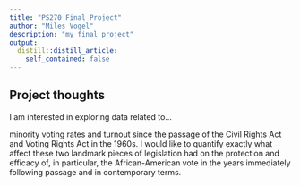 ```yaml
---
title: "PS270 Final Project"
author: "Miles Vogel"
description: "my final project"
output:
  distill::distill_article:
    self_contained: false
---
```




## Project thoughts

I am interested in exploring data related to...

minority voting rates and turnout since the passage of the Civil Rights Act and Voting Rights Act in the 1960s. I would like to quantify exactly what affect these two landmark pieces of legislation had on the protection and efficacy of, in particular, the African-American vote in the years immediately following passage and in contemporary terms.